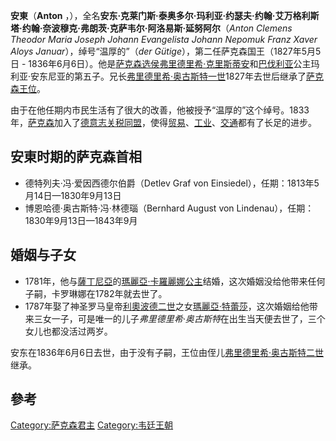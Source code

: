 {{noteTA
|1=zh-cn:弗里德里希; zh-tw:腓特烈; zh-hk:法迪里治
}}
{{Infobox royalty
| name         = 安東
| image        = Anton-sachsen.jpg
| succession   = 薩克森國王
| reign        = 1827年5月5日 – 1836年6月6日
| predecessor  = [[弗里德里希·奥古斯特一世_(萨克森国王)|弗里德里希·奥古斯特一世]]
| successor    = [[腓特烈·奧古斯特二世_(薩克森國王)|弗里德里希·奥古斯特二世]]
| birth_date   = {{birth date|1755|12|27|df=y}}
| birth_place  = {{flag|Holy Roman Empire}}[[萨克森选侯国|萨克森选侯国]][[德累斯顿|德累斯顿]]
| death_date   = {{death date and age|1836|6|6|1755|12|27|df=y}}
| death_place  = {{flag|German Confederation}}[[萨克森王国|萨克森王国]][[皮尔尼茨|皮尔尼茨]]
| burial_place = [[宮廷主教座堂|宮廷主教座堂]]
| spouse       = {{marriage|[[薩伏依的瑪麗亞·卡羅麗娜|薩伏依的瑪麗亞·卡羅麗娜]]|1781|1782|end=妻逝}}<br>{{marriage|[[奧地利的瑪麗亞·特蕾莎_(1767-1827)|奥地利的瑪麗亞·特蕾莎]]|1787}}
| issue        = 玛丽亚·卢多维卡公主<br>弗里德里希·奥古斯特王子<br>玛丽亚·乔安娜公主<br>玛丽亚·特丽莎公主
| full name    = Anton Clemens Theodor Maria Joseph Johann Evangelista Nepomuk Franz Xaver Aloys Januar<ref name="Holborn">Holborn, p. 24</ref>
| house        = [[韦廷王朝|韦廷王朝]]阿爾貝系
| father       = 萨克森选侯[[弗里德里希·克里斯蒂安_(萨克森选侯)|弗里德里希·克里斯蒂安]]
| mother       = [[巴伐利亚的玛利亚·安东妮亞|巴伐利亚的玛利亚·安东妮亞]]
| religion     = [[罗马天主教|罗马天主教]]
}}

'''安東'''（'''Anton''' ，{{bd|1755年|12月27日|1836年|6月6日|catIdx=Anton}}），全名'''安东·克莱门斯·泰奥多尔·玛利亚·约瑟夫·约翰·艾万格利斯塔·约翰·奈波穆克·弗朗茨·克萨韦尔·阿洛易斯·延努阿尔'''（''Anton Clemens Theodor Maria Joseph Johann Evangelista Johann Nepomuk Franz Xaver Aloys Januar''），绰号“温厚的”（''der Gütige''），第二任萨克森国王（1827年5月5日 - 1836年6月6日）。他是[[萨克森统治者列表|萨克森选侯]][[弗里德里希·克里斯蒂安_(萨克森选侯)|弗里德里希·克里斯蒂安]]和[[巴伐利亚|巴伐利亚]]公主玛利亚·安东尼亚的第五子。兄长[[弗里德里希·奥古斯特一世_(萨克森国王)|弗里德里希·奥古斯特一世]]1827年去世后继承了[[萨克森统治者列表|萨克森王位]]。

由于在他任期内市民生活有了很大的改善，他被授予“温厚的”这个绰号。1833年，[[萨克森|萨克森]]加入了[[德意志关税同盟|德意志关税同盟]]，使得[[贸易|贸易]]、[[工业|工业]]、[[交通|交通]]都有了长足的进步。

== 安東时期的萨克森首相 ==
*德特列夫·冯·爱因西德尔伯爵（Detlev Graf von Einsiedel），任期：1813年5月14日—1830年9月13日
*博恩哈德·奥古斯特·冯·林德瑙（Bernhard August von Lindenau），任期：1830年9月13日—1843年9月

== 婚姻与子女 ==
*1781年，他与[[薩丁尼亞王國|薩丁尼亞]]的[[薩伏依的瑪麗亞·卡羅麗娜|瑪麗亞·卡羅麗娜公主]]结婚，这次婚姻没给他带来任何子嗣，卡罗琳娜在1782年就去世了。
*1787年娶了神圣罗马皇帝[[利奥波德二世_(神圣罗马帝国)|利奧波德二世]]之女[[奧地利的瑪麗亞·特蕾莎_(1767-1827)|瑪麗亞·特蕾莎]]，这次婚姻给他带来三女一子，可是唯一的儿子''弗里德里希·奥古斯特''在出生当天便去世了，三个女儿也都没活过两岁。

安东在1836年6月6日去世，由于没有子嗣，王位由侄儿[[腓特烈·奧古斯特二世_(薩克森國王)|弗里德里希·奥古斯特二世]]继承。

== 參考 ==
{{reflist}}

{{start box}}
{{s-hou|[[韦廷王朝|韦廷王朝]]|1755年|12月27日|1836年|6月6日}}
{{s-before|[[弗里德里希·奥古斯特一世_(萨克森国王)|弗里德里希·奥古斯特一世]]|}}
{{s-title|[[萨克森统治者列表|萨克森国王]]|1827年—1836年}}
{{s-after|[[弗里德里希·奥古斯特二世_(萨克森国王)|弗里德里希·奥古斯特二世]]}}
{{end box}}

{{Authority control}}
{{DEFAULTSORT: Anthony}}
[[Category:萨克森君主|Category:萨克森君主]]
[[Category:韦廷王朝|Category:韦廷王朝]]